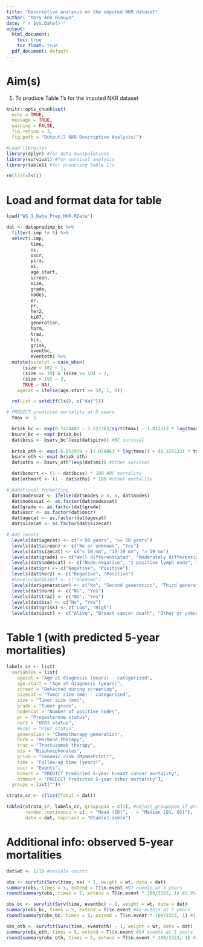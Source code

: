 ```yaml
---
title: "Descriptive analysis on the imputed NKR dataset"
author: "Mary Ann Binuya"
date: "`r Sys.Date()`"
output:
  html_document:
    toc: true
    toc_float: true
  pdf_document: default
---
```


# Aim(s)
1. To produce Table 1’s for the imputed NKR dataset

```r
knitr::opts_chunk$set(
  echo = TRUE,
  message = TRUE,
  warning = FALSE,
  fig.retina = 3,
  fig.path = "Output/2 NKR Descriptive Analysis/")

#Load libraries
library(dplyr) #for data manipulations
library(survival) #for survival analysis
library(table1) #for producing table 1's

rm(list=ls())
```

# Load and format data for table
```r
load("WS_1_Data_Prep_NKR.RData")

dat <- datapredimp_bc %>%
  filter(.imp != 0) %>%
  select(.imp,
         time,
         os,
         oscr,
         pirx,
         mi,
         age.start,
         screen,
         size,
         grade,
         nodes,
         er,
         pr,
         her2,
         ki67,
         generation,
         horm,
         traz,
         bis,
         grisk,
         eventbc,
         eventoth) %>%
  mutate(sizecat = case_when(
      (size < 10) ~ 1,
      (size <= 19) & (size >= 10) ~ 2,
      (size > 19) ~ 3,
      TRUE ~ NA),
    agecat = ifelse(age.start >= 50, 1, 0))

  rm(list = setdiff(ls(), c("dat")))

# PREDICT predicted mortality at 5 years
  tmax <- 5

  brisk_bc <- exp(0.7424402 - 7.527762/sqrt(tmax) - 1.812513 * log(tmax)/sqrt(tmax)) #ER+ baseline cumhaz BC risk
  bsurv_bc <- exp(-brisk_bc)
  dat$bcss <- bsurv_bc^(exp(dat$pirx)) #BC survival 
  
  brisk_oth <- exp(-6.052919 + (1.079863 * log(tmax)) + (0.3255321 * tmax^0.5)) #baseline cumhaz other event
  bsurv_oth <- exp(-brisk_oth)
  dat$oths <- bsurv_oth^(exp(dat$mi)) #Other survival

  dat$bcmort <- (1 - dat$bcss) * 100 #BC mortality
  dat$othmort <- (1 - dat$oths) * 100 #other mortality

# Additional formatting
  dat$nodescat <- ifelse(dat$nodes > 4, 4, dat$nodes)
  dat$nodescat <- as.factor(dat$nodescat)
  dat$grade <- as.factor(dat$grade)
  dat$oscr <- as.factor(dat$oscr)
  dat$agecat <- as.factor(dat$agecat)
  dat$sizecat <- as.factor(dat$sizecat)

# Add levels
  levels(dat$agecat) <- c("< 50 years", ">= 50 years")
  levels(dat$screen) <- c("No or unknown", "Yes")
  levels(dat$sizecat) <- c("< 10 mm", "10-19 mm", "> 19 mm")
  levels(dat$grade) <- c("Well differentiated", "Moderately differentiated", "Poorly differentiated") #no undifferentiated
  levels(dat$nodescat) <- c("Node-negative", "1 positive lymph node", "2 positive lymph nodes", "3 positive lymph nodes", "4+ positive lymph nodes")
  levels(dat$pr) <- c("Negative", "Positive")
  levels(dat$her2) <- c("Negative", "Positive")
  #levels(dat$ki67) <- c("Unknown")
  levels(dat$generation) <- c("No", "Second generation", "Third generation")
  levels(dat$horm) <- c("No", "Yes")
  levels(dat$traz) <- c("No", "Yes")
  levels(dat$bis) <- c("No", "Yes")
  levels(dat$grisk) <- c("Low", "High")
  levels(dat$oscr) <- c("Alive", "Breast cancer death", "Other or unknown death")
```

# Table 1 (with predicted 5-year mortalities)
```r
labels_cr <- list(
  variables = list(
    agecat = "Age at diagnosis (years) - categorized",
    age.start = "Age at diagnosis (years)",
    screen = "Detected during screening",
    sizecat = "Tumor size (mm) - categorized",
    size = "Tumor size (mm)",
    grade = "Tumor grade",
    nodescat = "Number of positive nodes",
    pr = "Progesterone status",
    her2 = "HER2 status",
    #ki67 = "Ki67 status",
    generation = "Chemotherapy generation",
    horm = "Hormone therapy",
    traz = "Trastuzumab therapy",
    bis = "Bisphosphonates",
    grisk = "Genomic risk (MammaPrint)",
    time = "Follow-up time (years)",
    oscr = "Events",
    bcmort = "PREDICT Predicted 5-year breast cancer mortality",
    othmort = "PREDICT Predicted 5-year other mortality"),
  groups = list(""))

strata_cr <- c(list(Total = dat))

table1(strata_cr, labels_cr, groupspan = c(1), #adjust groupspan if groups are indicated
       render.continuous = c(. = "Mean (SD)", . = "Median [Q1, Q3]"),
       data = dat, topclass = "Rtable1-zebra")
```

# Additional info: observed 5-year mortalities
```r
dat$wt <- 1/10 #rescale counts

obs <- survfit(Surv(time, os) ~ 1, weight = wt, data = dat)
summary(obs, times = 5, extend = T)$n.event #97 events at 5 years
round(summary(obs, times = 5, extend = T)$n.event * 100/3323, 1) #2.9% of total (not at risk)

obs_bc <- survfit(Surv(time, eventbc) ~ 1, weight = wt, data = dat)
summary(obs_bc, times = 5, extend = T)$n.event #43 events at 5 years
round(summary(obs_bc, times = 5, extend = T)$n.event * 100/3323, 1) #1.3% of total

obs_oth <- survfit(Surv(time, eventoth) ~ 1, weight = wt, data = dat)
summary(obs_oth, times = 5, extend = T)$n.event #54 events at 5 years
round(summary(obs_oth, times = 5, extend = T)$n.event * 100/3323, 1) #1.6% of total
```

